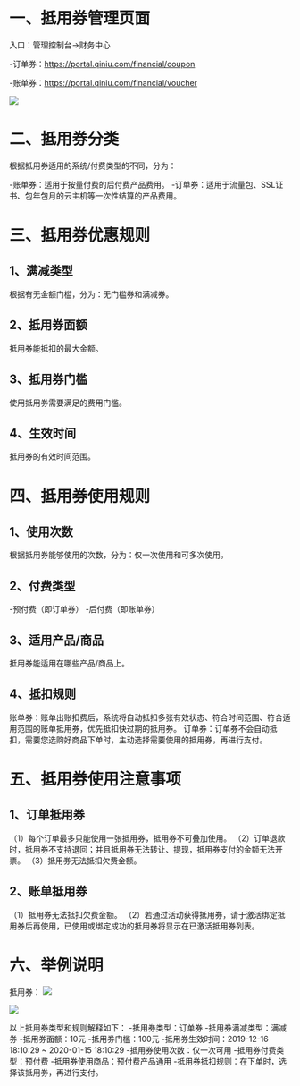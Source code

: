 # **一、抵用券管理页面**
入口：管理控制台->财务中心

-订单券：https://portal.qiniu.com/financial/coupon

-账单券：https://portal.qiniu.com/financial/voucher

![](https://dn-odum9helk.qbox.me/FqEyGNRm_polMz6f8zG83wUrE9XQ)


# **二、抵用券分类**
根据抵用券适用的系统/付费类型的不同，分为：

-账单券：适用于按量付费的后付费产品费用。
-订单券：适用于流量包、SSL证书、包年包月的云主机等一次性结算的产品费用。


# **三、抵用券优惠规则**
## **1、满减类型**
根据有无金额门槛，分为：无门槛券和满减券。

## **2、抵用券面额**
抵用券能抵扣的最大金额。


## **3、抵用券门槛**
使用抵用券需要满足的费用门槛。


## **4、生效时间**
抵用券的有效时间范围。


# **四、抵用券使用规则**

## **1、使用次数**
根据抵用券能够使用的次数，分为：仅一次使用和可多次使用。

## **2、付费类型**
-预付费（即订单券）
-后付费（即账单券）

## **3、适用产品/商品**
抵用券能适用在哪些产品/商品上。


## **4、抵扣规则**
账单券：账单出账扣费后，系统将自动抵扣多张有效状态、符合时间范围、符合适用范围的账单抵用券，优先抵扣快过期的抵用券。
订单券：订单券不会自动抵扣，需要您选购好商品下单时，主动选择需要使用的抵用券，再进行支付。

# **五、抵用券使用注意事项**
## **1、订单抵用券**
（1）每个订单最多只能使用一张抵用券，抵用券不可叠加使用。
（2）订单退款时，抵用券不支持退回；并且抵用券无法转让、提现，抵用券支付的金额无法开票。
（3）抵用券无法抵扣欠费金额。

## **2、账单抵用券**
（1）抵用券无法抵扣欠费金额。
（2）若通过活动获得抵用券，请于激活绑定抵用券后再使用，已使用或绑定成功的抵用券将显示在已激活抵用券列表。

# **六、举例说明**
抵用券：
![](https://dn-odum9helk.qbox.me/FtZXBQd8BGCrUHNsjZlWDJ5PVzxe)

![](https://dn-odum9helk.qbox.me/Ftb9gQKPjPyaiaR_udxpRlan8swB)

以上抵用券类型和规则解释如下：
-抵用券类型：订单券
-抵用券满减类型：满减券
-抵用券面额：10元
-抵用券门槛：100元
-抵用券生效时间：2019-12-16 18:10:29 ~ 2020-01-15 18:10:29
-抵用券使用次数：仅一次可用
-抵用券付费类型：预付费
-抵用券使用商品：预付费产品通用
-抵用券抵扣规则：在下单时，选择该抵用券，再进行支付。


